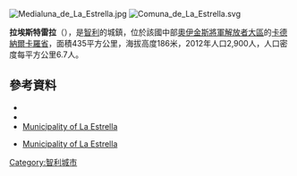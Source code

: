 [[Image:Medialuna_de_La_Estrella.jpg|right]]
[[Image:Comuna_de_La_Estrella.svg|right]]
{{Coord|34|12|17|S|71|39|15|W|display=title}}

'''拉埃斯特雷拉'''（{{lang-es|La Estrella}}），是[[智利|智利]]的城鎮，位於該國中部[[奧伊金斯將軍解放者大區|奧伊金斯將軍解放者大區]]的[[卡德納爾卡羅省|卡德納爾卡羅省]]，面積435平方公里，海拔高度186米，2012年人口2,900人，人口密度每平方公里6.7人。

==參考資料==
*{{cite web|url=http://www.municlaestrella.cl/|title=Municipality of La Estrella|accessdate=5 September 2010|language=es}}{{dead link|date=2017年12月 |bot=InternetArchiveBot |fix-attempted=yes }}
*{{Cite web |url= http://www.ine.cl/canales/chile_estadistico/censos_poblacion_vivienda/censo_pobl_vivi.php |title= National Statistics Institute |accessdate= 13 December 2010 |language= es |archive-date= 2010-07-15 |archive-url= https://web.archive.org/web/20100715195638/http://www.ine.cl/canales/chile_estadistico/censos_poblacion_vivienda/censo_pobl_vivi.php |dead-url= no }}
*[http://www.munilaestrella.cl/ Municipality of La Estrella] {{Wayback|url=http://www.munilaestrella.cl/ |date=20150510200349 }}
* {{es icon}} [http://www.munilaestrella.cl/ Municipality of La Estrella] {{Wayback|url=http://www.munilaestrella.cl/ |date=20150510200349 }}

{{Chile-geo-stub}}
[[Category:智利城市|Category:智利城市]]